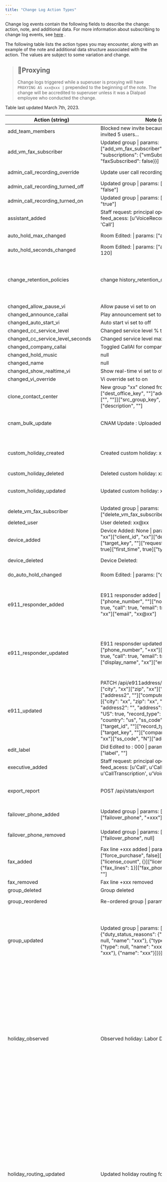 ```yaml
---
title: "Change Log Action Types"
---
```

Change log events contain the following fields to describe the change: action, note, and additional data. For more information about subscribing to change log events, see [here](/docs/change-log-events)
.

The following table lists the action types you may encounter, along with an example of the note and additional data structure associated with the action. The values are subject to some variation and change.

> ## 📘Proxying
> 
> Change logs triggered while a superuser is proxying will have `PROXYING AS xxx@xxx |` prepended to the beginning of the note. The change will be accredited to superuser unless it was a Dialpad employee who conducted the change.

Table last updated March 7th, 2023.

| Action (string) | Note (string) | Additional Data (json) |
| --- | --- | --- |
| add\_team\_members | Blocked new invite because the account already invited 5 users... | {"0": "xx@xx"} |
| add\_vm\_fax\_subscriber | Updated group \| params: \["add\_vm\_fax\_subscriber", {"email": "xx@xx", "subscriptions": {"vmSubscribed": true, "faxSubscribed": false}}\] | `{ "email": "xx@xx", "name": "xx", "subscriptions": { "faxSubscribed": false, "vmSubscribed": true } }` |
| admin\_call\_recording\_override | Update user call recording to on | {"from": "inherit upper level", "to": "on"} |
| admin\_call\_recording\_turned\_off | Updated group \| params: \["admin\_call\_recording", "false"\] | null |
| admin\_call\_recording\_turned\_on | Updated group \| params: \["admin\_call\_recording", "true"\] | null |
| assistant\_added | Staff request: principal operator activate: False feed\_acess: \[u'VoiceRecording', u'CallRecording', 'Call'\] | null |
| auto\_hold\_max\_changed | Room Edited: \| params: \["auto\_hold\_max", 29\] | {"auto\_hold\_max": 29, "room\_name": "xx"} |
| auto\_hold\_seconds\_changed | Room Edited: \| params: \["auto\_hold\_seconds", 120\] | {"auto\_hold\_seconds": 120, "room\_name": "xx"} |
| change\_retention\_policies | change history\_retention\_days to 14. | {"from": {"history\_retention\_days": null, "retention\_policies": \[\]}, "to": {"history\_retention\_days": 14, "retention\_policies": \["archive\_feed"\]}} |
| changed\_allow\_pause\_vi | Allow pause vi set to on | {"to": true} |
| changed\_announce\_callai | Play announcement set to on | {"to": true} |
| changed\_auto\_start\_vi | Auto start vi set to off | {"to": false} |
| changed\_cc\_service\_level | Changed service level % threshold to 8 | {"from": 95, "to": "8"} |
| changed\_cc\_service\_level\_seconds | Changed service level max seconds to 15 | {"from": 3, "to": "15"} |
| changed\_company\_callai | Toggled CallAI for company to True | {"to": true} |
| changed\_hold\_music | null | {"to": "default"} |
| changed\_name | null | {"from": "xx", "to": "xx"} |
| changed\_show\_realtime\_vi | Show real-time vi set to off | {"to": false} |
| changed\_vi\_override | Vi override set to on | {"to": true} |
| clone\_contact\_center | New group "xx" cloned from \| params: \["dest\_office\_key", ""\]"add\_selected\_operators", \["", ""\]\]\["src\_group\_key", ""\]\["name", "xx"\]\["description", ""\] | {"name": "xx"} |
| cnam\_bulk\_update | CNAM Update : Uploaded CNAM via csv | "\[{"caller\_name\_info": "xx", "dids": \["+xx"\]}, {"caller\_name\_info": "xx", "dids": \["+xx"\]},\]" |
| custom\_holiday\_created | Created custom holiday: xx | {"name": "xx", "recur\_type": "no\_repeat", "start\_on": "2023-03-03", "target\_key": "OfficeGroup:00"} |
| custom\_holiday\_deleted | Deleted custom holiday: xx | null |
| custom\_holiday\_updated | Updated custom holiday: xx | {"name": "xx", "recur\_type": "no\_repeat", "start\_on": "2022-03-21"} |
| delete\_vm\_fax\_subscriber | Updated group \| params: \["delete\_vm\_fax\_subscriber", "xx@xx"\] | {"name": "xx"} |
| deleted\_user | User deleted: xx@xx | null |
| device\_added | Device Added: None \| params: \["display\_name", "xx"\]\["client\_id", "xx"\]\["device\_model", "xx"\]\["target\_key", "<key>"\]\["request\_code", true\]\["byod", true\]\["first\_time", true\]\["type", "obi"\] | {"device\_id": "+xx-user-00-xx", "display\_name": "xx"} |
| device\_deleted | Device Deleted: | {"device\_id": "", "display\_name": null} |
| do\_auto\_hold\_changed | Room Edited: \| params: \["do\_auto\_hold", true\] | {"do\_auto\_hold": true, "room\_name": "xx"} |
| e911\_responder\_added | E911 responsder added \| params: \["phone\_number", ""\]\["notify\_by", {"message": true, "call": true, "email": true}\]\["display\_name", "xx"\]\["email", "xx@xx"\] | {"responders": {"contact\_key": "", "display\_name": "xx", "email": "xx@xx", "notify\_by": {"call": false, "email": true, "message": false}}} |
| e911\_responder\_updated | E911 responsder updated \| params: \["phone\_number", "+xx"\]\["notify\_by", {"message": true, "call": true, "email": true}\]\["contact\_key", ""\]\["display\_name", "xx"\]\["email", "xx@xx"\] | {"responders": {"contact\_key": "", "display\_name": "xx", "email": "xx@xx", "notify\_by": {"call": true, "email": true, "message": true}, "phone\_number": "+xx"}} |
| e911\_updated | PATCH /api/e911address/e911_target_ \| params: \["city", "xx"\]\["zip", "xx"\]\["country", "us"\]\["address2", ""\]\["computed\_id", ""\]"locations", \[{"city": "xx", "zip": "xx", "address1": "xx", "address2": "", "address": "xx, "target\_id": "", "US": true, "record\_type": "", "state": "IL", "country": "us", "ss\_code": "N"}\]\]\["US", true\]\["target\_id", "<key>"\]\["record\_type", ""\]\["state", "xx"\]\["target\_key", ""\]\["company\_name", ""\]\["address", "xx"\]\["ss\_code", "N"\]\["address1", "xx"\]\["id", "<key>"\] | {"address": "xx", "address2": "", "city": "xx", "country": "us", "state": "xx", "target\_key": "", "zip": "xx"} |
| edit\_label | Did Edited to : 000 \| params: \["edit\_label", true\]\["label", ""\] | {"uber\_phone": "+xxx"} |
| executive\_added | Staff request: principal operator activate: True feed\_acess: \[u'Call', u'CallRecording', u'CallTranscription', u'VoiceRecording'\] | null |
| export\_report | POST /api/stats/export | {"all-company": false, "all-office": null, "end\_day": 46, "export-type": "records", "start\_day": 46} |
| failover\_phone\_added | Updated group \| params: \["failover\_type", "phone"\]\["failover\_phone", "+xxx"\] | {"failover\_phone": "+xxx", "failover\_type": "phone", "name": "xxx"} |
| failover\_phone\_removed | Updated group \| params: \["failover\_type", ""\]\["failover\_phone", null\] | {"failover\_phone": null, "failover\_type": "", "name": "xxx"} |
| fax\_added | Fax line +xxx added \| params: \["target\_key", ""\]\["force\_purchase", false\]\["area\_code", ""\]\["license\_count", {}\]\["license\_availability", {"fax\_lines": 1}\]\["fax\_phone", "+xxx"\]\["country", ""\] | {"fax\_number": "+xxx"} |
| fax\_removed | Fax line +xxx removed | {"fax\_number": "+xxx"} |
| group\_deleted | Group deleted | {"name": "xxx"} |
| group\_reordered | Re-ordered group \| params: \["operators", \["",""\]\] | {"group\_operators": \["xx xx", "xx xx"\]} |
| group\_updated | Updated group \| params: \["office\_settings", {"duty\_status\_reasons": {"unavailable": \[{"type": null, "name": "xxx"}, {"type": null, "name": "xxx"}, {"type": null, "name": "xxx"}, {"type": null, "name": "xxx"}, {"name": "xxx"}\]}}\] | {"name": "xxx", "office\_settings": {"duty\_status\_reasons": {"unavailable": \[{"name": "xxx", "type": null}, {"name": "xxx", "type": null}, {"name": "xxx", "type": null}, {"name": "xxx", "type": null}, {"name": "xxx"}\]}}} |
| holiday\_observed | Observed holiday: Labor Day | {"group\_id": "", "hours": \["closed", "18:00"\], "recur\_event\_id": 000, "recur\_event\_key": "", "routing\_options": {"closed": {"action": "voicemail", "action\_target": null, "default\_dtmf": null, "dtmf": {}, "operator\_routing": "longestidle", "try\_dial\_operators": false}, "open": {"action": "voicemail", "action\_target": null, "default\_dtmf": null, "dtmf": {}, "operator\_routing": "longestidle", "try\_dial\_operators": true}}} |
| holiday\_routing\_updated | Updated holiday routing for: xxx | {"group\_id": "", "hours": \["00:00", "00:00"\], "recur\_event\_id": 000, "recur\_event\_key": "", "recur\_event\_name": "xxx", "routing\_options": {"closed": {"action": "voicemail", "action\_target": null, "default\_dtmf": null, "dtmf": {}, "operator\_routing": "simultaneous", "try\_dial\_operators": false}, "open": {"action": "voicemail", "action\_target": null, "default\_dtmf": null, "dtmf": {}, "operator\_routing": "simultaneous", "try\_dial\_operators": true}}} |
| holiday\_unobserved | Unobserved holiday: 2022/12/30 | null |
| live\_coaching\_turned\_off | Updated group \| params: \["allow\_department\_admin\_eavesdrop", false\] | null |
| live\_coaching\_turned\_on | Updated group \| params: \["allow\_department\_admin\_eavesdrop", true\] | null |
| make\_did\_primary | Updated group \| params: \["make\_did\_primary", "+xxx"\] | {"name": "xxx", "primary\_phone": "+xxx"} |
| name\_changed | Room Edited: \| params: \["name", "xxx"\] | {"name": "xxx", "room\_name": "xxx"} |
| new\_contact\_center | New group added "xxx" \| params: \["group\_description", "xxx"\]\["type", "call\_center"\]\["name", "xxx"\] | {"name": "xxx"} |
| new\_department | New group added "xxx" \| params: \["group\_description", ""\]\["name", "xxx"\] | {"name": "xxx"} |
| new\_ivr | Updated IVR \| params: \["file", {"enforced\_type": "audio/mpeg"}\]\["enforced\_type", "audio/mpeg"\]\["target", ""\]\["blob\_key", "<key>"\]\["filename", "xxx.mp3"\]\["ivr\_type", "GREETING"\]\["content\_type", "audio/mpeg"\]\["gcs\_filename", "xxx"\] | {"ivr\_name": "xxx.mp3"} |
| number\_assigned | Assigned DID: \[{'email': xxx@xxx', 'assigned\_did': {'display\_number': u'xxx', 'last\_target': {'display\_name': u'xxx', 'type': u'call\_center', 'date\_reserved': 000}, 'id': u'+xxx'}}\] | {"0": {"assigned\_did": {"display\_number": "(xxx) xxx-xxx", "id": "+xxx", "last\_target": {"date\_reserved": 000, "display\_name": "xxx", "type": "call\_center"}}, "email": "xxx@xxx"}} |
| number\_edited | Did Edited to : 000 \| params: \["status", "group"\]\["force\_purchase", false\]\["label", ""\]\["license\_count", {}\]\["device\_data", "{"device\_session\_id":"","fraud\_merchant\_id":null}"\]\["license\_availability", {"group\_lines": 57}\] | {"uber\_phone": "+xxx"} |
| number\_removed | Removed DID: \[\] | {"dids": \[\]} |
| office\_changed | Office changed from xxx to xxx | null |
| operator\_added | Operator added | {"name": "xxx", "operator\_name": "xxx", "role": "operator"} |
| operator\_admin\_permission\_added | Operator added admin permissions for \| params: \["make\_admin", true\]\["can\_edit", null\] | {"name": "xxx", "operator\_name": "xxx"} |
| operator\_admin\_permission\_removed | Operator removed admin permissions for \| params: \["make\_admin", false\] | {"name": "xxx", "operator\_name": "xxx"} |
| operator\_group\_status\_changed | Operator changed status to available \| params: \["status", "available"\] | {"name": "xxx", "operator\_name": "xxx", "status\_changed\_to": "available"} |
| operator\_removed | Operator removed | {"name": "xxx", "operator\_name": "xxx"} |
| operator\_skill\_level\_edited | Operator changed skill level for group to 100 | {"name": "xxx", "operator\_name": "xxx", "skill\_level": 100} |
| operator\_status\_changed | Operator changed status to available \| params: \["status", "available"\] | {"name": "xxx", "operator\_name": "xxx", "status\_changed\_to": "available"} |
| removed\_ivr | Remove IVR 000 | {"ivr\_name": "xxx"} |
| room\_added | Room added: 000 \| params: \["name", "xxx"\] | {"room\_name": "xxx"} |
| room\_deleted | Room Deleted: | {"room\_name": "xxx"} |
| room\_edited | Room Edited: \| params: \["caller\_id\_override", "+xxx"\]\["international\_calling\_disabled", false\]\["external\_calling\_disabled", false\]\["name", "xxx"\]\["caller\_id", ""\]\["no\_answer\_action", "message"\] | {"caller\_id": "", "caller\_id\_override": "+xxx", "external\_calling\_disabled": false, "name": "xxx", "no\_answer\_action": "message", "room\_name": "xxx"} |
| set\_csat\_survey | Updated group \| params: \["set\_csat\_survey\_id", ""\] | {"name": "xxx"} |
| set\_custom\_background | Updated group \| params: \["custom\_background\_image", ""\] | {"name": "xxx"} |
| set\_custom\_logo | Updated group \| params: \["custom\_logo\_image", ""\] | {"name": "xxx"} |
| set\_spam\_action | Updated group \| params: \["spam\_action", ""\]\["spam\_type", "unknown"\] | {"name": "xxx", "spam\_action": null, "spam\_threshold": 90} |
| suspended\_user | User suspended. Email: xxx@xxx | null |
| swap\_primary\_number | Did Edited to : 000 \| params: \["swap\_primary", true\] | {"uber\_phone": "+xxx"} |
| updated\_ivr | Updated IVR \| params: \["ivr\_type", "xxx"\]\["custom\_ivr\_details\_id", 000\]\["dtmf\_option", 5\]\["target", "<key>"\]\["event\_key", ""\] | {"ivr\_name": "xxx.mp3"} |
| user\_added | User added: xxx@xxx | null |
| verified\_phone\_added | Verified Phone added (xxx) xxx xxx | {"number": "(xxx) xxx xxx"} |
| verified\_phone\_deleted | PROXYING AS xxx@xxx \| Verified Phone added (xxx) xxx xxx | {"number": "(xxx) xxx xxx"} |
| verified\_phone\_removed | Verified Phone added (xxx) xxx-xxx | {"number": "(xxx) xxx-xxx"} |
| null | User changed \| params: \["parameter name", "new value"\] | null |
| null | License type set to xxx | null |
| null | Room Edited: \| params: \["unreserve\_pending\_dids", true\] | {"room\_name": "xx"} |

